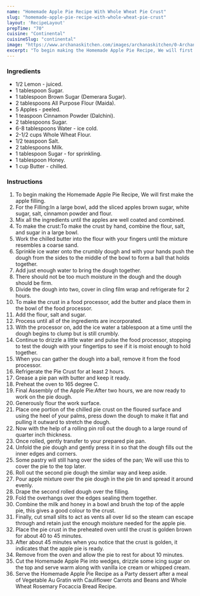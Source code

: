---
name: "Homemade Apple Pie Recipe With Whole Wheat Pie Crust"
slug: "homemade-apple-pie-recipe-with-whole-wheat-pie-crust"
layout: 'RecipeLayout'
prepTime: "70"
cuisine: "Continental"
cuisineSlug: "continental"
image: "https://www.archanaskitchen.com/images/archanaskitchen/0-Archanas-Kitchen-Recipes/2018/Homemade_Apple_Pie_Recipe-2.jpg"
excerpt: "To begin making the Homemade Apple Pie Recipe, We will first make the apple filling"
---

### Ingredients

- 1/2 Lemon - juiced.
- 1 tablespoon Sugar.
- 1 tablespoon Brown Sugar (Demerara Sugar).
- 2 tablespoons All Purpose Flour (Maida).
- 5 Apples - peeled.
- 1 teaspoon Cinnamon Powder (Dalchini).
- 2 tablespoons Sugar.
- 6-8 tablespoons Water - ice cold.
- 2-1/2 cups Whole Wheat Flour.
- 1/2 teaspoon Salt.
- 2 tablespoons Milk.
- 1 tablespoon Sugar - for sprinkling.
- 1 tablespoon Honey.
- 1 cup Butter - chilled.

### Instructions

1. To begin making the Homemade Apple Pie Recipe, We will first make the apple filling.
1. For the Filling:In a large bowl, add the sliced apples brown sugar, white sugar, salt, cinnamon powder and flour.
1. Mix all the ingredients until the apples are well coated and combined.
1. To make the crust:To make the crust by hand, combine the flour, salt, and sugar in a large bowl.
1. Work the chilled butter into the flour with your fingers until the mixture resembles a coarse sand.
1. Sprinkle ice water onto the crumbly dough and with your hands push the dough from the sides to the middle of the bowl to form a ball that holds together.
1. Add just enough water to bring the dough together.
1. There should not be too much moisture in the dough and the dough should be firm.
1. Divide the dough into two, cover in cling film wrap and refrigerate for 2 hours.
1. To make the crust in a food processor, add the butter and place them in the bowl of the food processor.
1. Add the flour, salt and sugar.
1. Process until all of the ingredients are incorporated.
1. With the processor on, add the ice water a tablespoon at a time until the dough begins to clump but is still crumbly.
1. Continue to drizzle a little water and pulse the food processor, stopping to test the dough with your fingertips to see if it is moist enough to hold together.
1. When you can gather the dough into a ball, remove it from the food processor.
1. Refrigerate the Pie Crust for at least 2 hours.
1. Grease a pie pan with butter and keep it ready.
1. Preheat the oven to 165 degree C.
1. Final Assembly of the Apple Pie:After two hours, we are now ready to work on the pie dough.
1. Generously flour the work surface.
1. Place one portion of  the chilled pie crust on the floured surface and using the heel of your palms, press down the dough to make it flat and pulling it outward to stretch the dough.
1. Now with the help of a rolling pin roll out the dough to a large round of quarter inch thickness.
1. Once rolled, gently transfer to your prepared pie pan.
1. Unfold the pie dough and gently press it in so that the dough fills out the inner edges and corners.
1. Some pastry will still hang over the sides of the pan; We will use this to cover the pie to the top later.
1. Roll out the second pie dough the similar way and keep aside.
1. Pour apple mixture over the pie dough in the pie tin and spread it around evenly.
1. Drape the second rolled dough over the filling.
1. Fold the overhangs over the edges sealing them together.
1. Combine the milk and honey in a bowl and brush the top of the apple pie, this gives a good colour to the crust.
1. Finally, cut small slits to act as vents all over lid so the steam can escape through and retain just the enough moisture needed for the apple pie.
1. Place the pie crust in the preheated oven until the crust is golden brown for about 40 to 45 minutes.
1. After about 45 minutes when you notice that the crust is golden, it indicates that the apple pie is ready.
1. Remove from the oven and allow the pie to rest for about 10 minutes.
1. Cut the Homemade Apple Pie into wedges, drizzle some icing sugar on the top and serve warm along with vanilla ice cream or whipped cream.
1. Serve the Homemade Apple Pie Recipe as a Party dessert after a meal of Vegetable Au Gratin with Cauliflower Carrots and Beans and Whole Wheat Rosemary Focaccia Bread Recipe.
